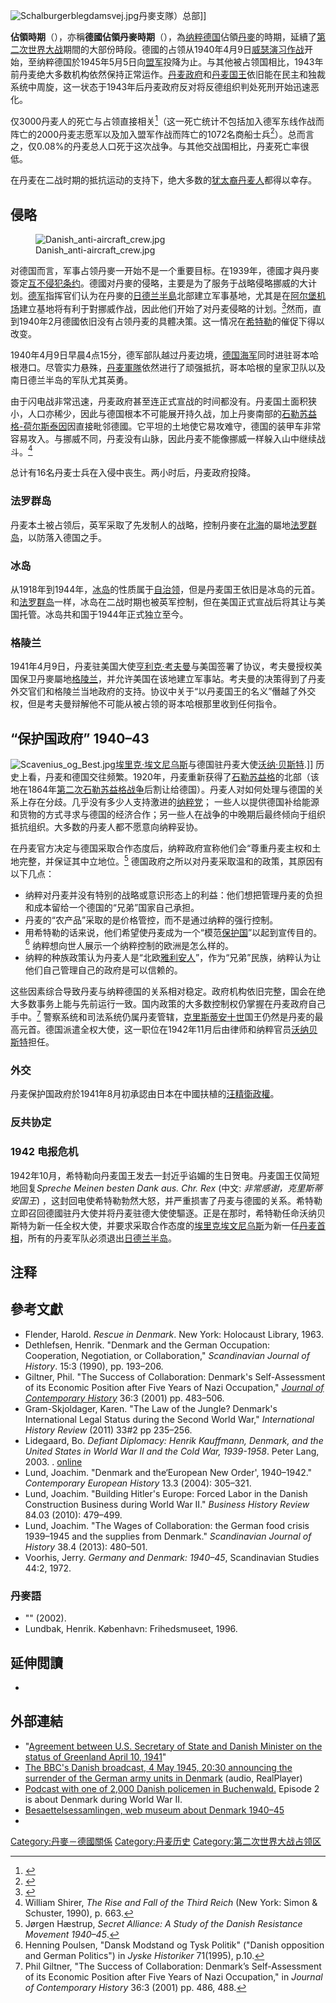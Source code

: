 {{Expand language|1=en|time=2022-02-04T14:56:57+00:00}}
[[File:Schalburgerblegdamsvej.jpg|right]]丹麥支隊）总部]]

'''佔領時期'''（{{lang-da|Besættelsen}}），亦稱'''德國佔領丹麥時期'''（{{lang-de|Dänemark unter deutscher Besatzung}}），為[[纳粹德国|纳粹德国]]佔領[[丹麥|丹麥]]的時期，延續了[[第二次世界大战|第二次世界大战]]期間的大部份時段。德國的占领从1940年4月9日[[威瑟演習作戰|威瑟演习作战]]开始，至纳粹德国於1945年5月5日向[[盟军|盟军]]投降为止。与其他被占领国相比，1943年前丹麦绝大多数机构依然保持正常运作。[[丹麦政府|丹麦政府]]和[[丹麦国王|丹麦国王]]依旧能在民主和独裁系统中周旋，这一状态于1943年后丹麦政府反对将反德组织判处死刑开始迅速恶化。

仅3000丹麦人的死亡与占领直接相关<ref>{{Cite web|title=The Occupation in Numbers|url=http://www.milhist.dk/besattelsen/ww2stat/ww2stat.html|author=Gert Laursen|archiveurl=https://web.archive.org/web/20120306144404/http://www.milhist.dk/besattelsen/ww2stat/ww2stat.html|archivedate=2012-03-06|deadurl=yes|accessdate=2015-08-07}}</ref>（这一死亡统计不包括加入德军东线作战而阵亡的2000丹麦志愿军以及加入盟军作战而阵亡的1072名商船士兵<ref>{{Cite web|title=Oprejsning til danske krigssejlere - TV 2|url=https://nyheder.tv2.dk/samfund/2014-03-20-oprejsning-til-danske-krigssejlere|accessdate=2020-08-28|date=2014-03-20|work=nyheder.tv2.dk|language=da-DK|archive-date=2015-09-27|archive-url=https://web.archive.org/web/20150927195648/http://nyhederne.tv2.dk/samfund/2014-03-20-oprejsning-til-danske-krigssejlere|dead-url=no}}</ref>）。总而言之，仅0.08%的丹麦总人口死于这次战争。与其他交战国相比，丹麦死亡率很低。

在丹麦在二战时期的抵抗运动的支持下，绝大多数的[[犹太人|犹太裔]][[丹麦人|丹麦人]]都得以幸存。

== 侵略 ==
[[File:Danish_anti-aircraft_crew.jpg|thumb]]

对德国而言，军事占领丹麥一开始不是一个重要目标。在1939年，德國才與丹麥簽定[[互不侵犯条约|互不侵犯条约]]。德國对丹麥的侵略，主要是为了服务于战略侵略挪威的大计划。[[德意志國防軍|德军]]指挥官们认为在丹麥的[[日德兰半島|日德兰半島]]北部建立军事基地，尤其是在[[阿尔堡机场|阿尔堡机场]]建立基地将有利于對挪威作战，因此他们开始了对丹麦侵略的计划。<ref>{{Cite book | author = Henrik Dethlefsen | title = Denmark and the German Occupation: Cooperation, Negotiation, or Collaboration | publisher = Scandinavian Journal of History | }}</ref>然而，直到1940年2月德國依旧没有占领丹麦的具體决策。这一情况在[[希特勒|希特勒]]的催促下得以改变。

1940年4月9日早晨4点15分，德军部队越过丹麦边境，[[納粹德國海軍|德国海军]]同时进驻哥本哈根港口。尽管实力悬殊，[[丹麥國防軍|丹麦軍隊]]依然进行了顽强抵抗，哥本哈根的皇家卫队以及南日德兰半岛的军队尤其英勇。

由于闪电战非常迅速，丹麦政府甚至连正式宣战的时间都没有。丹麦国土面积狭小，人口亦稀少，因此与德国根本不可能展开持久战，加上丹麥南部的[[石勒苏益格-荷尔斯泰因|石勒苏益格-荷尔斯泰因]]因直接毗邻德國。它平坦的土地使它易攻难守，德国的装甲车非常容易攻入。与挪威不同，丹麦没有山脉，因此丹麦不能像挪威一样躲入山中继续战斗。<ref name="RiseFall">William Shirer, ''The Rise and Fall of the Third Reich'' (New York: Simon & Schuster, 1990), p. 663.</ref>

总计有16名丹麦士兵在入侵中丧生。两小时后，丹麦政府投降。<span class="cx-segment" data-segmentid="226"></span>

=== 法罗群岛 ===
丹麦本土被占领后，英军采取了先发制人的战略，控制丹麥在[[北海_(大西洋)|北海]]的屬地[[法罗群岛|法罗群岛]]，以防落入德国之手。

=== 冰岛 ===
从1918年到1944年，[[冰岛|冰岛]]的性质属于[[自治领|自治领]]，但是丹麦国王依旧是冰岛的元首。和[[法罗群岛|法罗群岛]]一样，冰岛在二战时期也被英军控制，但在美国正式宣战后将其让与美国托管。冰岛共和国于1944年正式独立至今。

=== 格陵兰 ===
1941年4月9日，丹麦驻美国大使[[亨利克·考夫曼|亨利克·考夫曼]]与美国签署了协议，考夫曼授权美国保卫丹麥屬地[[格陵兰|格陵兰]]，并允许美国在该地建立军事站。考夫曼的决策得到了丹麦外交官们和格陵兰当地政府的支持。协议中关于“以丹麦国王的名义”僭越了外交权，但是考夫曼辩解他不可能从被占领的哥本哈根那里收到任何指令。

== “保护国政府” 1940–43 ==
[[File:Scavenius_og_Best.jpg|right]][[埃里克·埃文尼乌斯|埃里克·埃文尼乌斯]]与德国驻丹麦大使[[沃纳·贝斯特|沃纳·贝斯特]].]]
历史上看，丹麦和德国交往频繁。1920年，丹麦重新获得了[[石勒苏益格|石勒苏益格]]的北部（该地在1864年[[第二次石勒苏益格战争|第二次石勒苏益格战争]]后割让给德国）。丹麦人对如何处理与德国的关系上存在分歧。几乎没有多少人支持激进的[[纳粹党|纳粹党]]； 一些人以提供德国补给能源和货物的方式寻求与德国的经济合作；另一些人在战争的中晚期后最终倾向于组织抵抗组织。大多数的丹麦人都不愿意向纳粹妥协。

在丹麦官方决定与德国采取合作态度后，纳粹政府宣称他们会“尊重丹麦主权和土地完整，并保证其中立地位。<ref name="hæstrup">Jørgen Hæstrup, ''Secret Alliance: A Study of the Danish Resistance Movement 1940–45''. </ref> 德国政府之所以对丹麦采取温和的政策，其原因有以下几点：
* 纳粹对丹麦并没有特别的战略或意识形态上的利益：他们想把管理丹麦的负担和成本留给一个德国的“兄弟”国家自己承担。
* 丹麦的“农产品”采取的是价格管控，而不是通过纳粹的强行控制。
* 用希特勒的话来说，他们希望使丹麦成为一个“模范[[保护国|保护国]]”以起到宣传目的。<ref>Henning Poulsen, "Dansk Modstand og Tysk Politik" ("Danish opposition and German Politics") in ''Jyske Historiker'' 71(1995), p.10.</ref> 纳粹想向世人展示一个纳粹控制的欧洲是怎么样的。
* 纳粹的种族政策认为丹麦人是“北欧[[雅利安人|雅利安人]]”，作为“兄弟”民族，纳粹认为让他们自己管理自己的政府是可以信赖的。
这些因素综合导致丹麦与纳粹德国的关系相对稳定。政府机构依旧完整，国会在绝大多数事务上能与先前运行一致。国内政策的大多数控制权仍掌握在丹麦政府自己手中。<ref name="giltner">Phil Giltner, "The Success of Collaboration: Denmark’s Self-Assessment of its Economic Position after Five Years of Nazi Occupation," in ''Journal of Contemporary History'' 36:3 (2001) pp. 486, 488.</ref> 警察系统和司法系统仍属丹麦管辖，[[克里斯蒂安十世|<nowiki/>]][[克里斯蒂安十世|克里斯蒂安十世]]国王仍然是丹麦的最高元首。德国派遣全权大使，这一职位在1942年11月后由律师和纳粹官员[[沃纳贝斯特|沃纳贝斯特]]担任。

=== 外交 ===

丹麦保护国政府於1941年8月初承認由日本在中國扶植的[[汪精衛政權|汪精衛政權]]。

=== 反共协定 ===

=== 1942 电报危机 ===
1942年10月，希特勒向丹麦国王发去一封近乎谄媚的生日贺电。丹麦国王仅简短地回复''Spreche Meinen besten Dank aus. Chr. Rex'' (中文: ''非常感谢，克里斯蒂安国王'') ，这封回电使希特勒勃然大怒，并严重损害了丹麦与德國的关系。希特勒立即召回德國驻丹大使并将丹麦驻德大使使驅逐。正是在那时，希特勒任命沃纳贝斯特为新一任全权大使，并要求采取合作态度的[[埃里克埃文尼乌斯|埃里克埃文尼乌斯]]为新一任[[丹麦首相|丹麦首相]]，所有的丹麦军队必须退出[[日德兰半岛|日德兰半岛]]。

== 注释 ==
{{Reflist|2}}

==參考文獻==
{{refbegin|2}}
* Flender, Harold. ''Rescue in Denmark''. New York: Holocaust Library, 1963.
* Dethlefsen, Henrik. "Denmark and the German Occupation: Cooperation, Negotiation, or Collaboration," ''Scandinavian Journal of History''. 15:3 (1990), pp. 193–206.
* Giltner, Phil. "The Success of Collaboration: Denmark's Self-Assessment of its Economic Position after Five Years of Nazi Occupation," ''[[Journal_of_Contemporary_History|Journal of Contemporary History]]'' 36:3 (2001) pp. 483–506.
* Gram-Skjoldager, Karen. "The Law of the Jungle? Denmark's International Legal Status during the Second World War," ''International History Review'' (2011) 33#2 pp 235–256. 
* Lidegaard, Bo.  ''Defiant Diplomacy: Henrik Kauffmann, Denmark, and the United States in World War II and the Cold War, 1939-1958''. Peter Lang, 2003. {{ISBN|978-0-8204-6819-8}}. [https://www.peterlang.com/view/title/58158 online]{{Wayback|url=https://www.peterlang.com/view/title/58158 |date=20201026061807 }}
* Lund, Joachim. "Denmark and the‘European New Order', 1940–1942." ''Contemporary European History'' 13.3 (2004): 305–321.
* Lund, Joachim. "Building Hitler's Europe: Forced Labor in the Danish Construction Business during World War II." ''Business History Review'' 84.03 (2010): 479–499.
* Lund, Joachim. "The Wages of Collaboration: the German food crisis 1939–1945 and the supplies from Denmark." ''Scandinavian Journal of History'' 38.4 (2013): 480–501.
* Voorhis, Jerry. ''Germany and Denmark: 1940–45'', Scandinavian Studies 44:2, 1972.

===丹麥語===
* "{{lang|da|Gads leksikon om dansk besættelsestid 1940–1945}}" (2002).
* Lundbak, Henrik. ''{{lang|da|Besættelsestid og frihedskamp 1940–45}}'' København: Frihedsmuseet, 1996. {{ISBN|87-89384-40-7}}
{{refend}}

==延伸閲讀==
{{refbegin}}
* {{cite book |title=Command Decisions |editor=Kent Roberts Greenfield |url=http://www.history.army.mil/books/70-7_0.htm |first=Earl F. |last=Ziemke |chapter=The German Decision to Invade Norway and Denmark |chapterurl=http://www.history.army.mil/books/70-7_02.htm |publisher=[[United_States_Army_Center_of_Military_History|United States Army Center of Military History]] |year=2000 |origyear=1960 |id=CMH Pub 70-7 |access-date=2020-12-03 |archive-date=2007-12-30 |archive-url=https://web.archive.org/web/20071230145455/http://www.history.army.mil/books/70-7_0.htm |dead-url=no }}
{{refend}}

==外部連結==
* "[http://www.ibiblio.org/pha/paw/206.html Agreement between U.S. Secretary of State and Danish Minister on the status of Greenland April 10, 1941]{{Wayback|url=http://www.ibiblio.org/pha/paw/206.html |date=20200218001026 }}"
* [https://web.archive.org/web/20060716065226/http://www.statsbiblioteket.dk/dlh/ak/htdocs/sepost.php?postid=384 The BBC's Danish broadcast, 4 May 1945, 20:30 announcing the surrender of the German army units in Denmark] (audio, RealPlayer)
* [https://web.archive.org/web/20071013163821/http://buchenwald.libsyn.com/ Podcast with one of 2,000 Danish policemen in Buchenwald.] Episode 2 is about Denmark during World War II.
* [http://www.besaettelsessamlingen.dk/docs/default1.asp Besaettelsessamlingen, web museum about Denmark 1940–45]{{Wayback|url=http://www.besaettelsessamlingen.dk/docs/default1.asp |date=20091124111510 }}
* {{Internet Archive short film|id=gov.archives.arc.1663466|name=Denmark Fights for Freedom (1944)}}

{{tsl|en|template:Collaboration with Axis Powers by country|state=collapsed}}
{{tsl|en|template:Danish resistance movement|state=collapsed}}
{{tsl|en|template:Danish Nazi collaborationism|state=collapsed}}
{{tsl|en|template:Nazi Germany occupations|state=collapsed}}
{{tsl|en|template:WWII history by nation|state=collapsed}}
{{tsl|en|template:Denmark topics|state=collapsed}}
{{World War II|state=collapsed}}

[[Category:丹麥－德國關係|Category:丹麥－德國關係]]
[[Category:丹麦历史|Category:丹麦历史]]
[[Category:第二次世界大战占领区|Category:第二次世界大战占领区]]